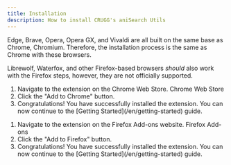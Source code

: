 ```yaml
---
title: Installation
description: How to install CRUGG's aniSearch Utils
---
```



<Aside>
  Edge, Brave, Opera, Opera GX, and Vivaldi are all built on the same base as Chrome, Chromium. Therefore, the installation process is the same as Chrome with these browsers.

  Librewolf, Waterfox, and other Firefox-based browsers *should* also work with the Firefox steps, however, they are not officially supported.
</Aside>

<Tabs>
  <TabItem label="Chrome / Chromium">
    <Steps>
      <ol>
        <li>
          Navigate to the extension on the Chrome Web Store.  
          <LinkButton icon="external" href="https://chromewebstore.google.com/detail/cruggs-anisearch-utils/eanhcibbgmgechngeeihlkijakallpeb" target="_blank">Chrome Web Store</LinkButton>
        </li>
        <li>
          Click the "Add to Chrome" button.
        </li>
        <li>
          Congratulations! You have successfully installed the extension. You can now continue to the [Getting Started](/en/getting-started) guide.
        </li>
      </ol>
    </Steps>
  </TabItem>

  <TabItem label="Firefox">
    <Steps>
      <ol>
        <li>
          Navigate to the extension on the Firefox Add-ons website.  
          <LinkButton icon="external" href="https://addons.mozilla.org/firefox/addon/cruggs-asu/" target="_blank">Firefox Add-ons</LinkButton>
        </li>
        <li>
          Click the "Add to Firefox" button.
        </li>
        <li>
          Congratulations! You have successfully installed the extension. You can now continue to the [Getting Started](/en/getting-started) guide.
        </li>
      </ol>
    </Steps>
  </TabItem>
</Tabs>
